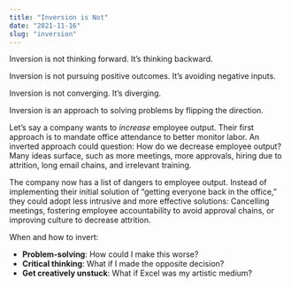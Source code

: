 ```yaml
---
title: "Inversion is Not"
date: "2021-11-16"
slug: "inversion"
---
```


Inversion is not thinking forward. It’s thinking backward.

Inversion is not pursuing positive outcomes. It’s avoiding negative inputs.

Inversion is not converging. It’s diverging.

Inversion is an approach to solving problems by flipping the direction.

Let’s say a company wants to *increase* employee output. Their first approach is to mandate office attendance to better monitor labor. An inverted approach could question: How do we decrease employee output? Many ideas surface, such as more meetings, more approvals, hiring due to attrition, long email chains, and irrelevant training.

The company now has a list of dangers to employee output. Instead of implementing their initial solution of “getting everyone back in the office,” they could adopt less intrusive and more effective solutions: Cancelling meetings, fostering employee accountability to avoid approval chains, or improving culture to decrease attrition.

When and how to invert:

- **Problem-solving**: How could I make this worse?
- **Critical thinking**: What if I made the opposite decision?
- **Get creatively unstuck**: What if Excel was my artistic medium?